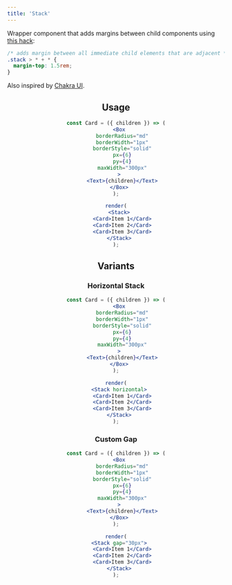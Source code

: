 ```yaml
---
title: 'Stack'
---
```



Wrapper component that adds margins between child components using [this hack](https://every-layout.dev/layouts/stack/#the-solution):

```css
/* adds margin between all immediate child elements that are adjacent */
.stack > * + * {
  margin-top: 1.5rem;
}
```

Also inspired by [Chakra UI](https://chakra-ui.com/stack).

<Header description="test" components={['Stack']} />

## Usage

```jsx live noInline
const Card = ({ children }) => (
  <Box
    borderRadius="md"
    borderWidth="1px"
    borderStyle="solid"
    px={6}
    py={4}
    maxWidth="300px"
  >
    <Text>{children}</Text>
  </Box>
);

render(
  <Stack>
    <Card>Item 1</Card>
    <Card>Item 2</Card>
    <Card>Item 3</Card>
  </Stack>
);
```

## Variants

### Horizontal Stack

```jsx live noInline
const Card = ({ children }) => (
  <Box
    borderRadius="md"
    borderWidth="1px"
    borderStyle="solid"
    px={6}
    py={4}
    maxWidth="300px"
  >
    <Text>{children}</Text>
  </Box>
);

render(
  <Stack horizontal>
    <Card>Item 1</Card>
    <Card>Item 2</Card>
    <Card>Item 3</Card>
  </Stack>
);
```

### Custom Gap

```jsx live noInline
const Card = ({ children }) => (
  <Box
    borderRadius="md"
    borderWidth="1px"
    borderStyle="solid"
    px={6}
    py={4}
    maxWidth="300px"
  >
    <Text>{children}</Text>
  </Box>
);

render(
  <Stack gap="30px">
    <Card>Item 1</Card>
    <Card>Item 2</Card>
    <Card>Item 3</Card>
  </Stack>
);
```
